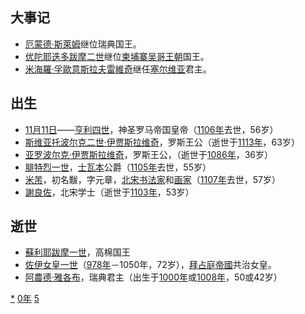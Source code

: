 {{yearTOC|1050|契丹'''[[重熙|重熙]]十九年'''；北宋'''[[皇祐|皇祐]]二年'''；西夏'''[[延嗣寧國|延嗣寧國]]二年'''，'''[[天祐垂聖|天祐垂聖]]元年'''；大理'''[[保安_(段思廉)|保安]]六年'''；越南'''[[崇興大寶|崇興大寶]]二年'''；日本'''[[永承|永承]]五年'''}}

== 大事记 ==
*[[老人厄蒙德|厄蒙德·斯萊姆]]继位瑞典国王。
*[[优陀耶迭多跋摩二世|优陀耶迭多跋摩二世]]继位[[柬埔寨|柬埔寨]][[吴哥王朝|吴哥王朝]]国王。
*[[米海羅·孚歐意斯拉夫雷維奇|米海羅·孚歐意斯拉夫雷維奇]]继任[[塞尔维亚|塞尔维亚]]君主。

== 出生 ==
*[[11月11日|11月11日]]——[[亨利四世_(神圣罗马帝国)|亨利四世]]，神圣罗马帝国皇帝（[[1106年|1106年]]去世，56岁）
*[[斯维亚托波尔克二世·伊贾斯拉维奇|斯维亚托波尔克二世·伊贾斯拉维奇]]，罗斯王公（逝世于[[1113年|1113年]]，63岁）
*[[亚罗波尔克·伊贾斯拉维奇|亚罗波尔克·伊贾斯拉维奇]]，罗斯王公，（逝世于[[1086年|1086年]]，36岁）
*[[腓特烈一世_(士瓦本)|腓特烈一世]]，[[士瓦本|士瓦本]]公爵（[[1105年|1105年]]去世，55岁）
*[[米芾|米芾]]，初名黻，字元章，[[北宋|北宋]][[书法家|书法家]]和[[畫家|画家]]（[[1107年|1107年]]去世，57岁）
*[[謝良佐|謝良佐]]，北宋学士（逝世于[[1103年|1103年]]，53岁）

== 逝世 ==
{{Wikisource year mention}}
*[[蘇利耶跋摩一世|蘇利耶跋摩一世]]，高棉国王
*[[佐伊女皇|佐伊女皇一世]]（[[978年|978年]]－1050年，72岁），[[拜占庭帝国|拜占庭帝國]]共治女皇。
*[[阿農德·雅各布|阿農德·雅各布]]，瑞典君主（出生于[[1000年|1000年]]或[[1008年|1008年]]，50或42岁）

[[Category:1050年|*]]
[[Category:1050年代|0年]]
[[Category:11世纪各年|5]]